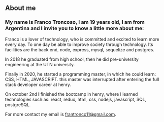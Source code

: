 ## About me

### My name is Franco Troncoso, I am 19 years old, I am from Argentina and I invite you to know a little more about me:


Franco is a lover of technology,  who is committed and excited to learn more every day. To one day be able to improve society through technology. Its facilities are the back end, node, express, mysql, sequelize and postgres.

In 2018 he graduated from high school, then he did pre-university engineering at the UTN university.

Finally in 2020, he started a programming master, in which he could learn: CSS, HTML, JAVASCRIPT. this master was interrupted after entering the full stack developer career at henry.

On october 2nd I finished the bootcamp in henry, where I learned technologies such as: react, redux, html, css, nodejs, javascript, SQL, postgreSQL.

For more contact my email is frantronco11@gmail.com.


